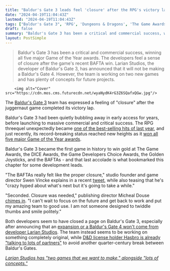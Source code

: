 ```yaml
---
title: "Baldur's Gate 3 leads feel 'closure' after the RPG's victory lap: 'I'm crazy hyped about what's next but it's going to take a while'"
date: "2024-04-19T11:04:43Z"
lastmod: "2024-04-19T11:04:43Z"
tags: ["Baldur's Gate 3", 'RPG', 'Dungeons & Dragons', 'The Game Awards', 'DICE Awards', 'Game Developers Choice Awards', 'Golden Joysticks', 'BAFTAs', 'Larian Studios', 'Hasbro']
draft: false
summary: "Baldur's Gate 3 has been a critical and commercial success, winning all five major Game of the Year awards. The developers feel a sense of closure after the game's recent BAFTA win. Larian Studios, the developer of Baldur's Gate 3, has announced that it will not be making a Baldur's Gate 4. However, the team is working on two new games and has plenty of concepts for future projects."
layout: PostSimple
---
```

> Baldur's Gate 3 has been a critical and commercial success, winning all five major Game of the Year awards. The developers feel a sense of closure after the game's recent BAFTA win. Larian Studios, the developer of Baldur's Gate 3, has announced that it will not be making a Baldur's Gate 4. However, the team is working on two new games and has plenty of concepts for future projects.


        <img alt="Cover" src="https://cdn.mos.cms.futurecdn.net/wyaNydK4rG3Z6SQafxQGw.jpg"/>
        
The [Baldur's Gate 3](https://www.gamesradar.com/baldurs-gate-3-guide/) team has expressed a feeling of "closure" after the juggernaut game completed its victory lap. 

Baldur's Gate 3 had been quietly bubbling away in early access for years, before launching to massive commercial and critical success. The RPG threequel unexpectedly became [one of the best-selling hits of last year](https://www.gamesradar.com/baldurs-gate-3-starfield-and-hogwarts-legacy-are-steams-most-played-and-best-selling-2023-games/), and just recently, its record-breaking status reached new heights as it [won all five major Game of the Year awards](https://www.gamesradar.com/baldurs-gate-3-passes-elden-ring-and-breath-of-the-wild-to-become-first-game-to-win-all-five-major-goty-awards/). 

Baldur's Gate 3 became the first game in history to win gold at The Game Awards, the DICE Awards, the Game Developers Choice Awards, the Golden Joysticks, and the BAFTAs - and that last accolade is what bookmarked this chapter for some development leads. 

"The BAFTAs really felt like the proper closure," studio founder and game director Swen Vincke explains in a recent [tweet](https://twitter.com/LarAtLarian/status/1780961858775560257), while also teasing that he's "crazy hyped about what's next but it's going to take a while."

"Seconded. Closure was needed," publishing director Micheal Douse [chimes in](https://twitter.com/Cromwelp/status/1780964401782124957). "I can't wait to focus on the future and get back to work and put my amazing team to good use. I am not someone designed to twiddle thumbs and smile politely."

Both developers seem to have closed a page on Baldur's Gate 3, especially after announcing that an [expansion or a Baldur's Gate 4 won't come from developer Larian Studios](https://www.gamesradar.com/larian-is-done-with-baldurs-gate-3-and-dandd-and-wont-make-baldurs-gate-4-well-forever-be-proud-of-it-but-were-not-going-to-continue-in-it/). The team instead seems to be working on something completely original, while [D&D license holder Hasbro is already "talking to lots of partners"](https://www.gamesradar.com/dandd-owner-hasbro-is-already-talking-to-lots-of-partners-about-the-next-baldurs-gate-game-and-hopes-its-not-another-25-years-before-it-comes-out/) to avoid another quarter-century break between Baldur's Gates. 

[<em>Larian Studios has "two games that we want to make," alongside "lots of concepts."</em>](https://www.gamesradar.com/filled-with-ideas-for-whats-next-baldurs-gate-3-developer-has-two-games-that-we-want-to-make-and-lots-of-concepts/)
        